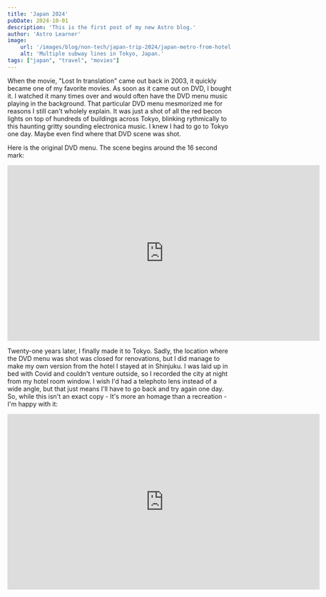 ```yaml
---
title: 'Japan 2024'
pubDate: 2024-10-01
description: 'This is the first post of my new Astro blog.'
author: 'Astro Learner'
image:
    url: '/images/blog/non-tech/japan-trip-2024/japan-metro-from-hotel.jpg'
    alt: 'Multiple subway lines in Tokyo, Japan.'
tags: ["japan", "travel", "movies"]
---
```


When the movie, "Lost In translation" came out back in 2003, it quickly became one of my favorite movies. As soon as it came out on DVD, 
I bought it. I watched it many times over and would often have the DVD menu music playing in the background. That particular DVD menu mesmorized me
for reasons I still can't wholely explain. It was just a shot of all the red becon lights on top of hundreds of buildings across Tokyo, blinking
rythmically to this haunting gritty sounding electronica music. I knew I had to go to Tokyo one day. Maybe even find where that DVD scene was shot.

Here is the original DVD menu. The scene begins around the 16 second mark:
<iframe width="700" height="394" src="https://www.youtube.com/embed/KiKCMAJNPpw?si=jrUDJUr8ww3uO1zl" title="YouTube video player" frameborder="0" allow="accelerometer; autoplay; clipboard-write; encrypted-media; gyroscope; picture-in-picture; web-share" referrerpolicy="strict-origin-when-cross-origin" allowfullscreen></iframe>

Twenty-one years later, I finally made it to Tokyo. Sadly, the location where the DVD menu was shot was closed for renovations, but I did manage to make
my own version from the hotel I stayed at in Shinjuku. I was laid up in bed with Covid and couldn't venture outside, so I recorded the city at night from my 
hotel room window. I wish I'd had a telephoto lens instead of a wide angle, but that just means I'll have to go back and try again one day. So, while this 
isn't an exact copy - It's more an homage than a recreation - I'm happy with it:

<iframe width="700" height="394" src="https://www.youtube.com/embed/UD1fdPICeR0?si=7CNj73eMSSD0hZbM" title="YouTube video player" frameborder="0" allow="accelerometer; autoplay; clipboard-write; encrypted-media; gyroscope; picture-in-picture; web-share" referrerpolicy="strict-origin-when-cross-origin" allowfullscreen></iframe>

